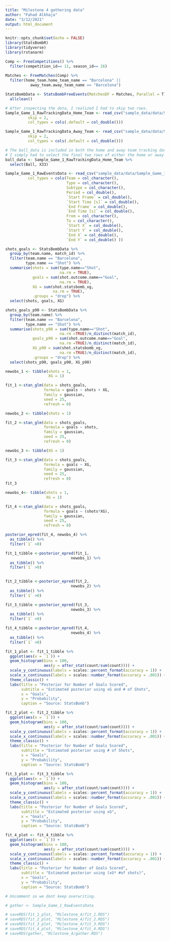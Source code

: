 ```yaml
---
title: "Milestone 4 gathering data"
author: "Fahad Alkhaja"
date: "3/12/2021"
output: html_document
---
```


```r
knitr::opts_chunk$set(echo = FALSE)
library(StatsBombR)
library(tidyverse)
library(rstanarm)

```

```r

Comp <- FreeCompetitions() %>% 
  filter(competition_id== 11, season_id== 26)
  
Matches <- FreeMatches(Comp) %>%
  filter(home_team.home_team_name == "Barcelona" || 
           away_team.away_team_name == "Barcelona")

StatsBombData <- StatsBombFreeEvents(MatchesDF = Matches, Parallel = T) %>%
  allclean()

```


```r
# After inspecting the data, I realized I had to skip two rows.
Sample_Game_1_RawTrackingData_Home_Team <- read_csv("sample_data/data/Sample_Game_1/Sample_Game_1_RawTrackingData_Home_Team.csv",
          skip = 2,
          col_types = cols(.default = col_double()))

Sample_Game_1_RawTrackingData_Away_Team <- read_csv("sample_data/data/Sample_Game_1/Sample_Game_1_RawTrackingData_Away_Team.csv",
          skip = 2,
          col_types = cols(.default = col_double()))

```
```r
# The ball_data is included in both the home and away team tracking data
# I simply had to select the final two rows of either the home or away team csv files
ball_data <- Sample_Game_1_RawTrackingData_Home_Team %>%
  select(Ball, X33)

```

```r

Sample_Game_1_RawEventsData <- read_csv("sample_data/data/Sample_Game_1/Sample_Game_1_RawEventsData.csv",
          col_types = cols(Team = col_character(),
                           Type = col_character(),
                           Subtype = col_character(),
                           Period = col_double(),
                           `Start Frame` = col_double(),
                           `Start Time [s]` = col_double(),
                           `End Frame` = col_double(),
                           `End Time [s]` = col_double(),
                           From = col_character(),
                           To = col_character(),
                           `Start X` = col_double(),
                           `Start Y` = col_double(),
                           `End X` = col_double(),
                           `End Y` = col_double() ))
```

```r

shots_goals <- StatsBombData %>%
  group_by(team.name, match_id) %>%
  filter(team.name == "Barcelona",
         type.name == "Shot") %>%
  summarise(shots = sum(type.name=="Shot",
                        na.rm = TRUE),
            goals = sum(shot.outcome.name=="Goal",
                        na.rm = TRUE),
            XG = sum(shot.statsbomb_xg,
                     na.rm = TRUE),
            .groups = "drop") %>%
  select(shots, goals, XG)

shots_goals_p90 <- StatsBombData %>%
  group_by(team.name) %>%
  filter(team.name == "Barcelona",
         type.name == "Shot") %>% 
  summarise(shots_p90 = sum(type.name=="Shot",
                        na.rm =TRUE)/n_distinct(match_id),
            goals_p90 = sum(shot.outcome.name=="Goal",
                        na.rm =TRUE)/n_distinct(match_id),
            XG_p90 = sum(shot.statsbomb_xg,
                        na.rm =TRUE)/n_distinct(match_id),
            .groups = "drop") %>% 
  select(shots_p90, goals_p90, XG_p90)
```

```r

newobs_1 <- tibble(shots = 1,
                   XG = 1)

fit_1 <-stan_glm(data = shots_goals,
                 formula = goals ~ shots + XG,
                 family = gaussian,
                 seed = 25,
                 refresh = 0)

newobs_2 <- tibble(shots = 1)

fit_2 <-stan_glm(data = shots_goals,
                 formula = goals ~ shots,
                 family = gaussian,
                 seed = 25,
                 refresh = 0)

newobs_3 <- tibble(XG = 1)

fit_3 <-stan_glm(data = shots_goals,
                 formula = goals ~ XG,
                 family = gaussian,
                 seed = 25,
                 refresh = 0)
fit_3

newobs_4<- tibble(shots = 1,
                  XG = 1)

fit_4 <-stan_glm(data = shots_goals,
                 formula = goals ~ (shots*XG),
                 family = gaussian,
                 seed = 25,
                 refresh = 0)

posterior_epred(fit_4, newobs_4) %>%
  as_tibble() %>%
  filter(`1` >0)

```

```r

fit_1_tibble <-posterior_epred(fit_1,
                             newobs_1) %>%
  as_tibble() %>%
  filter(`1` >0)

  
fit_2_tibble <-posterior_epred(fit_2,
                             newobs_2) %>%
  as_tibble() %>%
  filter(`1` >0)

fit_3_tibble <-posterior_epred(fit_3,
                             newobs_3) %>%
  as_tibble() %>%
  filter(`1` >0)

fit_4_tibble <-posterior_epred(fit_4,
                             newobs_4) %>%
  as_tibble() %>%
  filter(`1` >0)

```

```r
fit_1_plot <- fit_1_tibble %>%
  ggplot(aes(x = `1`)) +
  geom_histogram(bins = 100,
                 aes(y = after_stat(count/sum(count)))) +
  scale_y_continuous(labels = scales::percent_format(accuracy = 1)) +
  scale_x_continuous(labels = scales::number_format(accuracy = .001)) +
  theme_classic() +
  labs(title = "Posterior for Number of Goals Scored",
       subtitle = "Estimated posterior using xG and # of Shots",
       x = "Goals",
       y = "Probability",
       caption = "Source: StatsBomb")

fit_2_plot <- fit_2_tibble %>%
  ggplot(aes(x = `1`)) +
  geom_histogram(bins = 100,
                 aes(y = after_stat(count/sum(count)))) +
  scale_y_continuous(labels = scales::percent_format(accuracy = 1)) +
  scale_x_continuous(labels = scales::number_format(accuracy = .001)) +
  theme_classic() +
  labs(title = "Posterior for Number of Goals Scored",
       subtitle = "Estimated posterior using # of Shots",
       x = "Goals",
       y = "Probability",
       caption = "Source: StatsBomb")

fit_3_plot <- fit_3_tibble %>%
  ggplot(aes(x = `1`)) +
  geom_histogram(bins = 100,
                 aes(y = after_stat(count/sum(count)))) +
  scale_y_continuous(labels = scales::percent_format(accuracy = 1)) +
  scale_x_continuous(labels = scales::number_format(accuracy = .001)) +
  theme_classic() +
  labs(title = "Posterior for Number of Goals Scored",
       subtitle = "Estimated posterior using xG",
       x = "Goals",
       y = "Probability",
       caption = "Source: StatsBomb")

fit_4_plot <- fit_4_tibble %>%
  ggplot(aes(x = `1`)) +
  geom_histogram(bins = 100,
                 aes(y = after_stat(count/sum(count)))) +
  scale_y_continuous(labels = scales::percent_format(accuracy = 1)) +
  scale_x_continuous(labels = scales::number_format(accuracy = .001)) +
  theme_classic() +
  labs(title = "Posterior for Number of Goals Scored",
       subtitle = "Estimated posterior using (xG* #of shots)",
       x = "Goals",
       y = "Probability",
       caption = "Source: StatsBomb")
```


```r
# Uncomment so we dont keep overwriting.

# gather <- Sample_Game_1_RawEventsData

# saveRDS(fit_1_plot, "Milestone_4/fit_1.RDS")
# saveRDS(fit_2_plot, "Milestone_4/fit_2.RDS")
# saveRDS(fit_3_plot, "Milestone_4/fit_3.RDS")
# saveRDS(fit_4_plot, "Milestone_4/fit_4.RDS")
# saveRDS(gather, "Milestone_4/gather.RDS")
```


